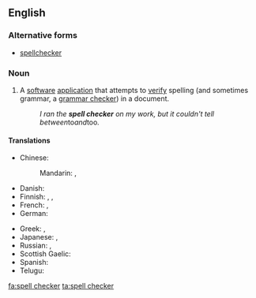==English==
{{wikipedia}}

===Alternative forms===
* [[spellchecker]]

===Noun===
{{en-noun|sg=[[spell]] [[checker]]}}

# A [[software]] [[application]] that attempts to [[verify]] spelling (and sometimes grammar, a [[grammar checker]]) in a document.
#: ''I ran the '''spell checker''' on my work, but it couldn't tell between ''to'' and ''too''.''

====Translations====
{{trans-top|software application}}
* Chinese:
*: Mandarin: {{t|cmn|拼寫檢查|sc=Hani}}, {{t|cmn|拼写检查|tr=pīnxiě jiǎnchá|sc=Hani}}
* Danish: {{t-|da|stavekontrol|c}}
* Finnish: {{t-|fi|oikoluku}}, {{t-|fi|oikolukuohjelma}}, {{t-|fi|oikeinkirjoituksen tarkistin}}
* French: {{t+|fr|correcteur orthographique|m}}, {{t+|fr|vérificateur orthographique|m}}
* German: {{t-|de|Rechtschreibprüfung|f}}
{{trans-mid}}
* Greek: {{t+|el|ορθογράφος|m|tr=orthográphos|sc=Grek}}, {{t+|el|διορθωτής|m|tr=diorthotís|sc=Grek}}
* Japanese: {{t-|ja|スペルチェッカ|tr=superuchekka|sc=Jpan}}, {{t-|ja|スペルチェッカー|tr=superuchekkā|sc=Jpan}}
* Russian: {{t-|ru|программа проверки орфографии|f|tr=prográmma provérki orfográfii|sc=Cyrl}}, {{t-|ru|проверка орфографии|f|tr=provérka orfográfii|sc=Cyrl}}
* Scottish Gaelic: {{t-|gd|dearbhair-litreachaidh|m}}
* Spanish: {{t-|es|corrector ortográfico|m}}
* Telugu: {{t|te|పద పరిష్కరిణి|tr=pada parishkariNi|sc=Telu}}
{{trans-bottom}}

[[fa:spell checker]]
[[ta:spell checker]]